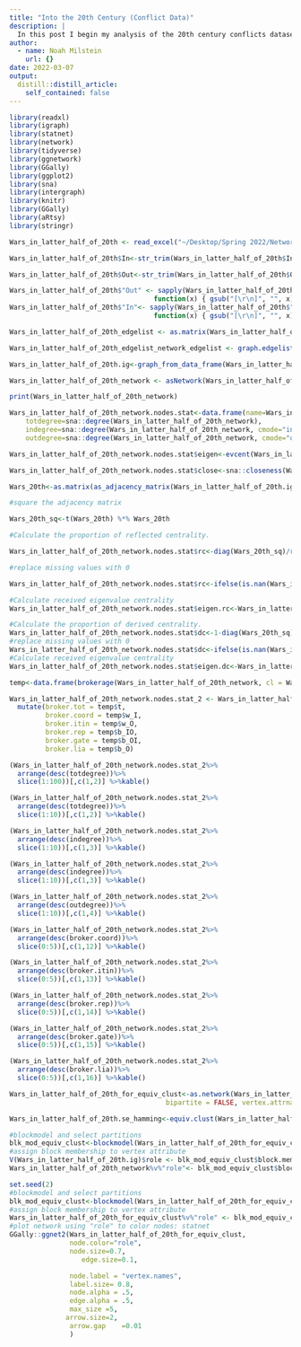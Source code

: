 ```yaml
---
title: "Into the 20th Century (Conflict Data)"
description: |
  In this post I begin my analysis of the 20th century conflicts dataset.
author:
  - name: Noah Milstein
    url: {}
date: 2022-03-07
output:
  distill::distill_article:
    self_contained: false
---
```



```r

library(readxl)
library(igraph)
library(statnet)
library(network)
library(tidyverse)
library(ggnetwork)
library(GGally)
library(ggplot2)
library(sna)
library(intergraph)
library(knitr)
library(GGally)
library(aRtsy)
library(stringr)

```

```r

Wars_in_latter_half_of_20th <- read_excel("~/Desktop/Spring 2022/Networks/Wars_in_latter_half_of_20th.xlsx")

Wars_in_latter_half_of_20th$In<-str_trim(Wars_in_latter_half_of_20th$In, side = c("left"))

Wars_in_latter_half_of_20th$Out<-str_trim(Wars_in_latter_half_of_20th$Out, side = c("left"))

```


```r



Wars_in_latter_half_of_20th$"Out" <- sapply(Wars_in_latter_half_of_20th$"Out",
                                    function(x) { gsub("[\r\n]", "", x) })
Wars_in_latter_half_of_20th$"In"<- sapply(Wars_in_latter_half_of_20th$"In",
                                    function(x) { gsub("[\r\n]", "", x) })

```

```r

Wars_in_latter_half_of_20th_edgelist <- as.matrix(Wars_in_latter_half_of_20th)

Wars_in_latter_half_of_20th_edgelist_network_edgelist <- graph.edgelist(Wars_in_latter_half_of_20th_edgelist, directed=TRUE)

Wars_in_latter_half_of_20th.ig<-graph_from_data_frame(Wars_in_latter_half_of_20th)

Wars_in_latter_half_of_20th_network <- asNetwork(Wars_in_latter_half_of_20th.ig)

```

```r

print(Wars_in_latter_half_of_20th_network)

```


```r

Wars_in_latter_half_of_20th_network.nodes.stat<-data.frame(name=Wars_in_latter_half_of_20th_network%v%"vertex.names",
    totdegree=sna::degree(Wars_in_latter_half_of_20th_network),
    indegree=sna::degree(Wars_in_latter_half_of_20th_network, cmode="indegree"),
    outdegree=sna::degree(Wars_in_latter_half_of_20th_network, cmode="outdegree"))

Wars_in_latter_half_of_20th_network.nodes.stat$eigen<-evcent(Wars_in_latter_half_of_20th_network)

Wars_in_latter_half_of_20th_network.nodes.stat$close<-sna::closeness(Wars_in_latter_half_of_20th_network, cmode="suminvdir")

Wars_20th<-as.matrix(as_adjacency_matrix(Wars_in_latter_half_of_20th.ig))

#square the adjacency matrix

Wars_20th_sq<-t(Wars_20th) %*% Wars_20th

#Calculate the proportion of reflected centrality.

Wars_in_latter_half_of_20th_network.nodes.stat$rc<-diag(Wars_20th_sq)/rowSums(Wars_20th_sq)

#replace missing values with 0

Wars_in_latter_half_of_20th_network.nodes.stat$rc<-ifelse(is.nan(Wars_in_latter_half_of_20th_network.nodes.stat$rc),0,Wars_in_latter_half_of_20th_network.nodes.stat$rc)

#Calculate received eigenvalue centrality
Wars_in_latter_half_of_20th_network.nodes.stat$eigen.rc<-Wars_in_latter_half_of_20th_network.nodes.stat$eigen*Wars_in_latter_half_of_20th_network.nodes.stat$rc

#Calculate the proportion of derived centrality.
Wars_in_latter_half_of_20th_network.nodes.stat$dc<-1-diag(Wars_20th_sq)/rowSums(Wars_20th_sq)
#replace missing values with 0
Wars_in_latter_half_of_20th_network.nodes.stat$dc<-ifelse(is.nan(Wars_in_latter_half_of_20th_network.nodes.stat$dc),1,Wars_in_latter_half_of_20th_network.nodes.stat$dc)
#Calculate received eigenvalue centrality
Wars_in_latter_half_of_20th_network.nodes.stat$eigen.dc<-Wars_in_latter_half_of_20th_network.nodes.stat$eigen*Wars_in_latter_half_of_20th_network.nodes.stat$dc

```

```r

temp<-data.frame(brokerage(Wars_in_latter_half_of_20th_network, cl = Wars_in_latter_half_of_20th_network.nodes.stat$totdegree)$z.nli)

Wars_in_latter_half_of_20th_network.nodes.stat_2 <- Wars_in_latter_half_of_20th_network.nodes.stat %>%
  mutate(broker.tot = temp$t,
         broker.coord = temp$w_I,
         broker.itin = temp$w_O,
         broker.rep = temp$b_IO,
         broker.gate = temp$b_OI,
         broker.lia = temp$b_O)
```

```r
(Wars_in_latter_half_of_20th_network.nodes.stat_2%>%
  arrange(desc(totdegree))%>%
  slice(1:100))[,c(1,2)] %>%kable()
```


```r
(Wars_in_latter_half_of_20th_network.nodes.stat_2%>%
  arrange(desc(totdegree))%>%
  slice(1:10))[,c(1,2)] %>%kable()
```

```r
(Wars_in_latter_half_of_20th_network.nodes.stat_2%>%
  arrange(desc(indegree))%>%
  slice(1:10))[,c(1,3)] %>%kable()
```

```r
(Wars_in_latter_half_of_20th_network.nodes.stat_2%>%
  arrange(desc(indegree))%>%
  slice(1:10))[,c(1,3)] %>%kable()
```

```r

(Wars_in_latter_half_of_20th_network.nodes.stat_2%>%
  arrange(desc(outdegree))%>%
  slice(1:10))[,c(1,4)] %>%kable()

```

```r

(Wars_in_latter_half_of_20th_network.nodes.stat_2%>%
  arrange(desc(broker.coord))%>%
  slice(0:5))[,c(1,12)] %>%kable()

```

```r

(Wars_in_latter_half_of_20th_network.nodes.stat_2%>%
  arrange(desc(broker.itin))%>%
  slice(0:5))[,c(1,13)] %>%kable()

```

```r

(Wars_in_latter_half_of_20th_network.nodes.stat_2%>%
  arrange(desc(broker.rep))%>%
  slice(0:5))[,c(1,14)] %>%kable()

```

```r

(Wars_in_latter_half_of_20th_network.nodes.stat_2%>%
  arrange(desc(broker.gate))%>%
  slice(0:5))[,c(1,15)] %>%kable()

```
```r

(Wars_in_latter_half_of_20th_network.nodes.stat_2%>%
  arrange(desc(broker.lia))%>%
  slice(0:5))[,c(1,16)] %>%kable()

```

```r

Wars_in_latter_half_of_20th_for_equiv_clust<-as.network(Wars_in_latter_half_of_20th_edgelist, matrix.type = "edgelist", directed = TRUE,  hyper = FALSE, loops = FALSE, multiple = FALSE,
                                       bipartite = FALSE, vertex.attrnames=Wars_in_latter_half_of_20th_network%v%"vertex.names")

Wars_in_latter_half_of_20th.se_hamming<-equiv.clust(Wars_in_latter_half_of_20th_for_equiv_clust, equiv.fun="sedist", method="hamming", mode="graph")

```

```r

#blockmodel and select partitions
blk_mod_equiv_clust<-blockmodel(Wars_in_latter_half_of_20th_for_equiv_clust, Wars_in_latter_half_of_20th.se_hamming, k=5)
#assign block membership to vertex attribute
V(Wars_in_latter_half_of_20th.ig)$role <- blk_mod_equiv_clust$block.membership[match(V(Wars_in_latter_half_of_20th.ig)$name, blk_mod_equiv_clust$plabels)]
Wars_in_latter_half_of_20th_network%v%"role"<- blk_mod_equiv_clust$block.membership[match(Wars_in_latter_half_of_20th_network%v%"vertex.names", blk_mod_equiv_clust$glabels)]

```


```r

set.seed(2)
#blockmodel and select partitions
blk_mod_equiv_clust<-blockmodel(Wars_in_latter_half_of_20th_for_equiv_clust, Wars_in_latter_half_of_20th.se_hamming, k=5)
#assign block membership to vertex attribute
Wars_in_latter_half_of_20th_for_equiv_clust%v%"role" <- blk_mod_equiv_clust$block.membership[match(Wars_in_latter_half_of_20th_for_equiv_clust%v%"vertex.names", blk_mod_equiv_clust$glabels)]
#plot network using "role" to color nodes: statnet
GGally::ggnet2(Wars_in_latter_half_of_20th_for_equiv_clust,
               node.color="role", 
               node.size=0.7,
                  edge.size=0.1,

               node.label = "vertex.names",
               label.size= 0.8,
               node.alpha = .5,
               edge.alpha = .5,
               max_size	=5,
              arrow.size=2,
               arrow.gap	=0.01
               )
```
